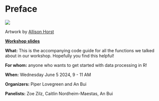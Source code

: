 # Preface {.unnumbered}

![](images/209ee1eb-fd83-4e4c-9bed-82ae43b0f3e9.jpg)

Artwork by [Allison Horst](https://twitter.com/allison_horst)    

[**Workshop slides**](https://docs.google.com/presentation/d/1NayKP6EEfAmzpbNqxrOUjwpmJ6NmdHCximuJ20KVt0s/edit?usp=sharing)  

**What:** This is the accompanying code guide for all the functions we talked about in our workshop.  Hopefully you find this helpful!

**For whom:** anyone who wants to get started with data processing in R!  

**When:** Wednesday June 5 2024, 9 - 11 AM  

**Organizers:** Piper Lovegreen and An Bui  

**Panelists:** Zoe Zilz, Caitlin Nordheim-Maestas, An Bui